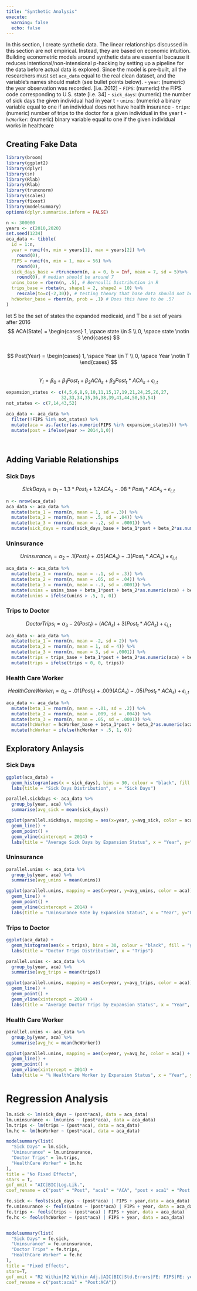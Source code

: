 ```yaml
---
title: "Synthetic Analysis"
execute: 
  warning: false
  echo: false
---
```


In this section, I create synthetic data. The linear relationships discussed in this section are not empirical. Instead, they are based on economic intuition. Building econometric models around synthetic data are essential because it reduces intentional/non-intensional p-hacking by setting up a pipeline for the data before actual data is explored. Since the model is pre-built, all the researchers must set `aca_data` equal to the real clean dataset, and the variable's names should match (see bullet points below).
- `year`: (numeric) the year observation was recorded. [i.e. 2012]
- `FIPS`: (numeric) the FIPS code corresponding to U.S. state [i.e. 34]
- `sick_days`: (numeric) the number of sick days the given individual had in year t
- `unins`: (numeric) a binary variable equal to one if an individual does not have health insurance
- `trips`: (numeric) number of trips to the doctor for a given individual in the year t
- `hcWorker`: (numeric) binary variable equal to one if the given individual works in healthcare

## Creating Fake Data

```r
library(broom)
library(ggplot2)
library(dplyr)
library(sn)
library(Rlab)
library(Rlab)
library(truncnorm)
library(scales)
library(fixest)
library(modelsummary)
options(dplyr.summarise.inform = FALSE)
```

```r
n <- 300000
years <- c(2010,2020)
set.seed(1234)
aca_data <- tibble(
  id = 1:n,
  year = runif(n, min = years[1], max = years[2]) %>% 
    round(0),
  FIPS = runif(n, min = 1, max = 56) %>% 
    round(0),
  sick_days_base = rtruncnorm(n, a = 0, b = Inf, mean = 7, sd = 5)%>% 
    round(0), # median should be around 7
  unins_base = rbern(n, .5), # Bernoulli Distribution in R
  trips_base = rbeta(n, shape1 = 2, shape2 = 10) %>% 
    rescale(to=c(-2,30)), # testing theory that base data should not be truncated at 0
  hcWorker_base = rbern(n, prob = .1) # Does this have to be .5?
) 
```

let S be the set of states the expanded medicaid, and T be a set of years after 2016\
$$  
ACA(State) = 
\begin{cases}
 1, \space state \in S \\
  0, \space state \notin S
\end{cases}
$$\
$$  
Post(Year) = 
\begin{cases}
 1, \space Year \in T \\
  0, \space Year \notin T
\end{cases}
$$\
$$    
Y_i = \beta_0 + \beta_1 Post_t + \beta_2 ACA_s + \beta_3 Post_t*ACA_s + \epsilon_{i,t}
$$

```r
expansion_states <- c(4,5,6,8,9,10,11,15,17,19,21,24,25,26,27,
                     32,33,34,35,36,38,39,41,44,50,53,54)
not_states <- c(7,14,43,52)

aca_data <- aca_data %>%
  filter(!FIPS %in% not_states) %>%
  mutate(aca = as.factor(as.numeric(FIPS %in% expansion_states))) %>%
  mutate(post = ifelse(year >= 2014,1,0)) 
 
 
```

## Adding Variable Relationships

### Sick Days

$$
SickDays_i = \alpha_1  -1.3 *Post_t + 1.2 ACA_s -.08* Post_t*ACA_s + \epsilon_{i,t}
$$

```r
n <- nrow(aca_data)
aca_data <- aca_data %>%
  mutate(beta_1 = rnorm(n, mean = 1, sd = .3)) %>%
  mutate(beta_2 = rnorm(n, mean = .5, sd = .04)) %>%
  mutate(beta_3 = rnorm(n, mean = -.2, sd = .0001)) %>%
  mutate(sick_days = round(sick_days_base + beta_1*post + beta_2*as.numeric(aca) + beta_3 * as.numeric(post)*as.numeric(aca),0))
```

### Uninsurance

$$  
Uninsurance_i = \alpha_2  -.1(Post_t) + .05 (ACA_s) -.3(Post_t*ACA_s) + \epsilon_{i,t}
$$

```r
aca_data <- aca_data %>%
  mutate(beta_1 = rnorm(n, mean = -.1, sd = .3)) %>%
  mutate(beta_2 = rnorm(n, mean = .05, sd = .04)) %>%
  mutate(beta_3 = rnorm(n, mean = -.3, sd = .0001)) %>%
  mutate(unins = unins_base + beta_1*post + beta_2*as.numeric(aca) + beta_3 * as.numeric(post)*as.numeric(aca)) %>%
  mutate(unins = ifelse(unins > .5, 1, 0))
```

### Trips to Doctor

$$  
DoctorTrips_i = \alpha_3  -2(Post_t) +  (ACA_s) +3(Post_t*ACA_s) + \epsilon_{i,t}
$$

```r
aca_data <- aca_data %>%
  mutate(beta_1 = rnorm(n, mean = -2, sd = 2)) %>%
  mutate(beta_2 = rnorm(n, mean = 1, sd = 4)) %>%
  mutate(beta_3 = rnorm(n, mean = 3, sd = .0001)) %>%
  mutate(trips = trips_base + beta_1*post + beta_2*as.numeric(aca) + beta_3 * as.numeric(post)*as.numeric(aca)) %>% 
  mutate(trips = ifelse(trips < 0, 0, trips))
```

### Health Care Worker

$$  
HealthCareWorker_i = \alpha_4  -.01(Post_t) + .009 (ACA_s) -.05(Post_t*ACA_s) + \epsilon_{i,t}
$$

```r
aca_data <- aca_data %>%
  mutate(beta_1 = rnorm(n, mean = -.01, sd = .2)) %>%
  mutate(beta_2 = rnorm(n, mean = .009, sd = .004)) %>%
  mutate(beta_3 = rnorm(n, mean = .05, sd = .0001)) %>%
  mutate(hcWorker = hcWorker_base + beta_1*post + beta_2*as.numeric(aca) + beta_3 * as.numeric(post)*as.numeric(aca)) %>%
  mutate(hcWorker = ifelse(hcWorker > .5, 1, 0))
```

## Exploratory Anlaysis

### Sick Days

```r
ggplot(aca_data) + 
  geom_histogram(aes(x = sick_days), bins = 30, colour = "black", fill = "grey") +
  labs(title = "Sick Days Distribution", x = "Sick Days") 
```

```r
parallel.sickdays <- aca_data %>%
  group_by(year, aca) %>%
  summarise(avg_sick = mean(sick_days))

ggplot(parallel.sickdays, mapping = aes(x=year, y=avg_sick, color = aca)) +
  geom_line() +
  geom_point() +
  geom_vline(xintercept = 2014) +
  labs(title = "Average Sick Days by Expansion Status", x = "Year", y="Average Sick Days")
```

### Uninsurance

```r
parallel.unins <- aca_data %>%
  group_by(year, aca) %>%
  summarise(avg_unins = mean(unins))

ggplot(parallel.unins, mapping = aes(x=year, y=avg_unins, color = aca)) +
  geom_line() +
  geom_point() +
  geom_vline(xintercept = 2014) +
  labs(title = "Uninsurance Rate by Expansion Status", x = "Year", y="Uninsurance Rate")
```

### Trips to Doctor

```r
ggplot(aca_data) + 
  geom_histogram(aes(x = trips), bins = 30, colour = "black", fill = "grey") +
  labs(title = "Doctor Trips Distribution", x = "Trips") 
```

```r
parallel.unins <- aca_data %>%
  group_by(year, aca) %>%
  summarise(avg_trips = mean(trips))

ggplot(parallel.unins, mapping = aes(x=year, y=avg_trips, color = aca)) +
  geom_line() +
  geom_point() +
  geom_vline(xintercept = 2014) +
  labs(title = "Average Doctor Trips by Expansion Status", x = "Year", y="Average Trips")
```

### Health Care Worker

```r
parallel.unins <- aca_data %>%
  group_by(year, aca) %>%
  summarise(avg_hc = mean(hcWorker))

ggplot(parallel.unins, mapping = aes(x=year, y=avg_hc, color = aca)) +
  geom_line() +
  geom_point() +
  geom_vline(xintercept = 2014) +
  labs(title = "% HealthCare Worker by Expansion Status", x = "Year", y="% HealthCare Worker")
```

# Regression Analysis

```r
lm.sick <- lm(sick_days ~ (post*aca), data = aca_data)
lm.uninsurance <- lm(unins ~ (post*aca), data = aca_data)
lm.trips <- lm(trips ~ (post*aca), data = aca_data)
lm.hc <- lm(hcWorker ~ (post*aca), data = aca_data)

modelsummary(list(
  "Sick Days" = lm.sick,
  "Uninsurance" = lm.uninsurance,
  "Doctor Trips" = lm.trips,
  "HealthCare Worker" = lm.hc
),
title = "No Fixed Effects",
stars = T,
gof_omit = "AIC|BIC|Log.Lik.",
coef_rename = c("post" = "Post", "aca1" = "ACA", "post × aca1" = "Post:ACA"))
```

```r
fe.sick <- feols(sick_days ~ (post*aca) | FIPS + year,data = aca_data)
fe.uninsurance <- feols(unins ~ (post*aca) | FIPS + year, data = aca_data)
fe.trips <- feols(trips ~ (post*aca) | FIPS + year, data = aca_data)
fe.hc <- feols(hcWorker ~ (post*aca) | FIPS + year, data = aca_data)


modelsummary(list(
  "Sick Days" = fe.sick,
  "Uninsurance" = fe.uninsurance,
  "Doctor Trips" = fe.trips,
  "HealthCare Worker" = fe.hc
),
title = "Fixed Effects",
stars=T,
gof_omit = "R2 Within|R2 Within Adj.|AIC|BIC|Std.Errors|FE: FIPS|FE: year",
coef_rename = c("post:aca1" = "Post:ACA"))
```
